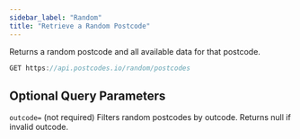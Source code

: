 ```yaml
---
sidebar_label: "Random"
title: "Retrieve a Random Postcode"
---
```


Returns a random postcode and all available data for that postcode.

```javascript
GET https://api.postcodes.io/random/postcodes
```

## Optional Query Parameters

`outcode=` (not required) Filters random postcodes by outcode. Returns null if invalid outcode.
